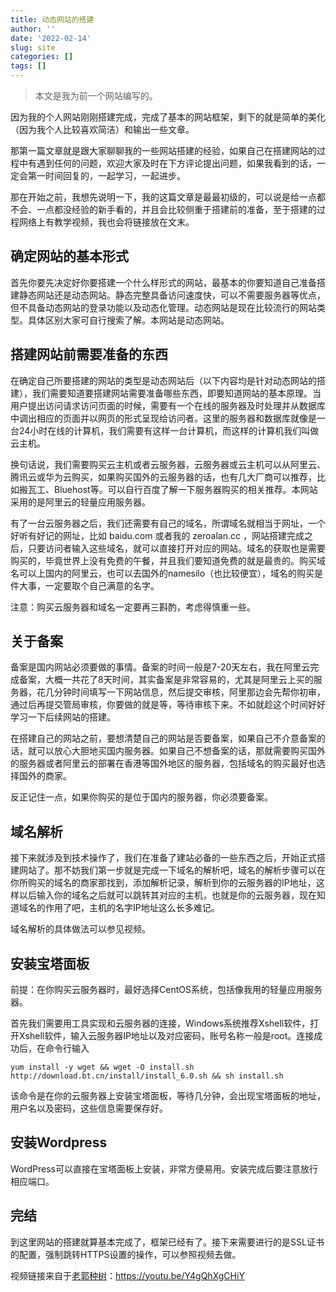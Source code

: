 ```yaml
---
title: 动态网站的搭建
author: ''
date: '2022-02-14'
slug: site
categories: []
tags: []
---
```

> 本文是我为前一个网站编写的。

因为我的个人网站刚刚搭建完成，完成了基本的网站框架，剩下的就是简单的美化（因为我个人比较喜欢简洁）和输出一些文章。

那第一篇文章就是跟大家聊聊我的一些网站搭建的经验，如果自己在搭建网站的过程中有遇到任何的问题，欢迎大家及时在下方评论提出问题，如果我看到的话，一定会第一时间回复的，一起学习，一起进步。

那在开始之前，我想先说明一下，我的这篇文章是最最初级的，可以说是给一点都不会、一点都没经验的新手看的，并且会比较侧重于搭建前的准备，至于搭建的过程网络上有教学视频，我也会将链接放在文末。

## 确定网站的基本形式

首先你要先决定好你要搭建一个什么样形式的网站，最基本的你要知道自己准备搭建静态网站还是动态网站。静态完整具备访问速度快，可以不需要服务器等优点，但不具备动态网站的登录功能以及动态化管理。动态网站是现在比较流行的网站类型。具体区别大家可自行搜索了解。本网站是动态网站。

## 搭建网站前需要准备的东西

在确定自己所要搭建的网站的类型是动态网站后（以下内容均是针对动态网站的搭建），我们需要知道要搭建网站需要准备哪些东西，即要知道网站的基本原理。当用户提出访问请求访问页面的时候，需要有一个在线的服务器及时处理并从数据库中调出相应的页面并以网页的形式呈现给访问者。这里的服务器和数据库就像是一台24小时在线的计算机，我们需要有这样一台计算机，而这样的计算机我们叫做云主机。

换句话说，我们需要购买云主机或者云服务器，云服务器或云主机可以从阿里云、腾讯云或华为云购买，如果购买国外的云服务器的话，也有几大厂商可以推荐，比如搬瓦工、Bluehost等。可以自行百度了解一下服务器购买的相关推荐。本网站采用的是阿里云的轻量应用服务器。

有了一台云服务器之后，我们还需要有自己的域名，所谓域名就相当于网址，一个好听有好记的网址，比如 baidu.com 或者我的 zeroalan.cc ，网站搭建完成之后，只要访问者输入这些域名，就可以直接打开对应的网站。域名的获取也是需要购买的，毕竟世界上没有免费的午餐，并且我们要知道免费的就是最贵的。购买域名可以上国内的阿里云，也可以去国外的namesilo（也比较便宜），域名的购买是件大事，一定要取个自己满意的名字。

注意：购买云服务器和域名一定要再三斟酌，考虑得慎重一些。

## 关于备案

备案是国内网站必须要做的事情。备案的时间一般是7-20天左右，我在阿里云完成备案，大概一共花了8天时间，其实备案是非常容易的，尤其是阿里云上买的服务器，花几分钟时间填写一下网站信息，然后提交审核，阿里那边会先帮你初审，通过后再提交管局审核，你要做的就是等，等待审核下来。不如就趁这个时间好好学习一下后续网站的搭建。

在搭建自己的网站之前，要想清楚自己的网站是否要备案，如果自己不介意备案的话，就可以放心大胆地买国内服务器。如果自己不想备案的话，那就需要购买国外的服务器或者阿里云的部署在香港等国外地区的服务器，包括域名的购买最好也选择国外的商家。

反正记住一点，如果你购买的是位于国内的服务器，你必须要备案。

## 域名解析

接下来就涉及到技术操作了，我们在准备了建站必备的一些东西之后，开始正式搭建网站了。那不妨我们第一步就是完成一下域名的解析吧，域名的解析步骤可以在你所购买的域名的商家那找到，添加解析记录，解析到你的云服务器的IP地址，这样以后输入你的域名之后就可以跳转其对应的主机，也就是你的云服务器，现在知道域名的作用了吧，主机的名字IP地址这么长多难记。

域名解析的具体做法可以参见视频。

## 安装宝塔面板

前提：在你购买云服务器时，最好选择CentOS系统，包括像我用的轻量应用服务器。

首先我们需要用工具实现和云服务器的连接，Windows系统推荐Xshell软件，打开Xshell软件，输入云服务器IP地址以及对应密码，账号名称一般是root。连接成功后，在命令行输入

```
yum install -y wget && wget -O install.sh http://download.bt.cn/install/install_6.0.sh && sh install.sh
```

该命令是在你的云服务器上安装宝塔面板，等待几分钟，会出现宝塔面板的地址，用户名以及密码，这些信息需要保存好。

## 安装Wordpress

WordPress可以直接在宝塔面板上安装，非常方便易用。安装完成后要注意放行相应端口。

## 完结

到这里网站的搭建就算基本完成了，框架已经有了。接下来需要进行的是SSL证书的配置，强制跳转HTTPS设置的操作，可以参照视频去做。

视频链接来自于[老郭种树](https://guozh.net/)：[https://youtu.be/Y4gQhXgCHiY](https://www.youtube.com/watch?v=Y4gQhXgCHiY&t=0s)









